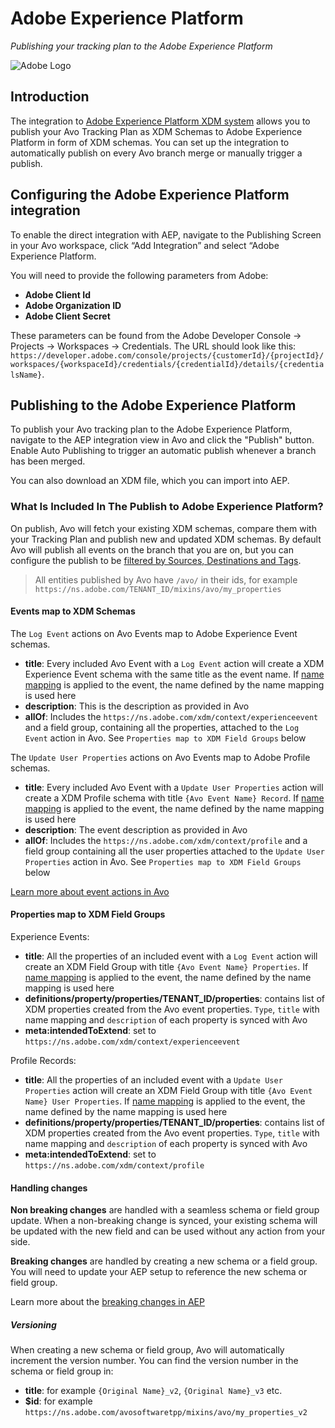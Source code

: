 
# Adobe Experience Platform

*Publishing your tracking plan to the Adobe Experience Platform*

![Adobe Logo](/images/publishing_adobe.svg)

## Introduction

The integration to [Adobe Experience Platform XDM system](https://experienceleague.adobe.com/en/docs/experience-platform/xdm/home) allows you to publish your Avo Tracking Plan as XDM Schemas to Adobe Experience Platform in form of XDM schemas. You can set up the integration to automatically publish on every Avo branch merge or manually trigger a publish. 

## Configuring the Adobe Experience Platform integration

To enable the direct integration with AEP, navigate to the Publishing Screen in your Avo workspace, click “Add Integration” and select “Adobe Experience Platform. 

You will need to provide the following parameters from Adobe:

- **Adobe Client Id**
- **Adobe Organization ID**
- **Adobe Client Secret**

 These parameters can be found from the Adobe Developer Console -> Projects -> Workspaces -> Credentials. The URL should look like this: `https://developer.adobe.com/console/projects/{customerId}/{projectId}/workspaces/{workspaceId}/credentials/{credentialId}/details/{credentialsName}`.


## Publishing to the Adobe Experience Platform

To publish your Avo tracking plan to the Adobe Experience Platform, navigate to the AEP integration view in Avo and click the "Publish" button. Enable Auto Publishing to trigger an automatic publish whenever a branch has been merged.

You can also download an XDM file, which you can import into AEP. 

### What Is Included In The Publish to Adobe Experience Platform?

On publish, Avo will fetch your existing XDM schemas, compare them with your Tracking Plan and publish new and updated XDM schemas. By default Avo will publish all events on the branch that you are on, but you can configure the publish to be [filtered by Sources, Destinations and Tags](/publishing/publishing/overview#filtering-events-for-publishing).

> All entities published by Avo have `/avo/` in their ids, for example `https://ns.adobe.com/TENANT_ID/mixins/avo/my_properties`

#### Events map to XDM Schemas

The `Log Event` actions on Avo Events map to Adobe Experience Event schemas. 

- **title**: Every included Avo Event with a `Log Event` action will create a XDM Experience Event schema with the same title as the event name. If [name mapping](/data-design/name-mapping) is applied to the event, the name defined by the name mapping is used here
- **description**: This is the description as provided in Avo
- **allOf**: Includes the `https://ns.adobe.com/xdm/context/experienceevent` and a field group, containing all the properties, attached to the `Log Event` action in Avo. See `Properties map to XDM Field Groups` below

The `Update User Properties` actions on Avo Events map to Adobe Profile schemas.

- **title**: Every included Avo Event with a `Update User Properties` action will create a XDM Profile schema with title `{Avo Event Name} Record`. If [name mapping](/data-design/name-mapping) is applied to the event, the name defined by the name mapping is used here
- **description**: The event description as provided in Avo
- **allOf**: Includes the `https://ns.adobe.com/xdm/context/profile` and a field group containing all the user properties attached to the `Update User Properties` action in Avo. See `Properties map to XDM Field Groups` below

[Learn more about event actions in Avo](data-design/avo-tracking-plan/events#actions)


#### Properties map to XDM Field Groups

Experience Events:

- **title**: All the properties of an included event with a `Log Event` action will create an XDM Field Group with title `{Avo Event Name} Properties`. If [name mapping](/data-design/name-mapping) is applied to the event, the name defined by the name mapping is used here
- **definitions/property/properties/TENANT_ID/properties**: contains list of XDM properties created from the Avo event properties. `Type`, `title` with name mapping and `description` of each property is synced with Avo
- **meta:intendedToExtend**: set to `https://ns.adobe.com/xdm/context/experienceevent`

Profile Records:

- **title**: All the properties of an included event with a `Update User Properties` action will create an XDM Field Group with title `{Avo Event Name} User Properties`. If [name mapping](/data-design/name-mapping) is applied to the event, the name defined by the name mapping is used here
- **definitions/property/properties/TENANT_ID/properties**: contains list of XDM properties created from the Avo event properties. `Type`, `title` with name mapping and `description` of each property is synced with Avo
- **meta:intendedToExtend**: set to `https://ns.adobe.com/xdm/context/profile`

#### Handling changes

**Non breaking changes** are handled with a seamless schema or field group update. When a non-breaking change is synced, your existing schema will be updated with the new field and can be used without any action from your side.

**Breaking changes** are handled by creating a new schema or a field group. You will need to update your AEP setup to reference the new schema or field group.

Learn more about the [breaking changes in AEP](https://experienceleague.adobe.com/en/docs/experience-platform/xdm/schema/composition#evolution)

##### Versioning

When creating a new schema or field group, Avo will automatically increment the version number. You can find the version number in the schema or field group in:
- **title**: for example `{Original Name}_v2`, `{Original Name}_v3` etc.
- **$id**: for example `https://ns.adobe.com/avosoftwaretpp/mixins/avo/my_properties_v2`
